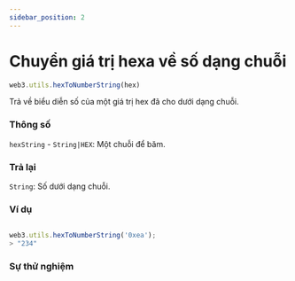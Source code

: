 ```yaml
---
sidebar_position: 2
---
```


# Chuyển giá trị hexa về số dạng chuỗi
```javascript
web3.utils.hexToNumberString(hex)
```
Trả về biểu diễn số của một giá trị hex đã cho dưới dạng chuỗi.
### Thông số
`hexString` - `String|HEX`: Một chuỗi để băm.
### Trả lại
`String`: Số dưới dạng chuỗi.

### Ví dụ
```javascript

web3.utils.hexToNumberString('0xea');
> "234"
``` 
### Sự thử nghiệm
<HexToString/>